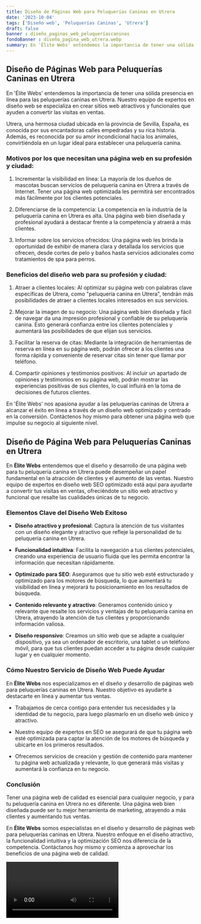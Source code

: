 ```yaml
---
title: Diseño de Páginas Web para Peluquerías Caninas en Utrera
date: '2023-10-04'
tags: ['Diseño web', 'Peluquerías Caninas', 'Utrera']
draft: false
banner : diseño_paginas_web_peluqueríascaninas
fondoBanner : diseño_pagina_web_utrera.webp
summary: En 'Élite Webs' entendemos la importancia de tener una sólida presencia en línea para las peluquerías caninas en Utrera. Nuestro equipo de expertos en diseño web se especializa en crear sitios web atractivos y funcionales que ayuden a convertir las visitas en ventas.
---
```


## Diseño de Páginas Web para Peluquerías Caninas en Utrera

En 'Élite Webs' entendemos la importancia de tener una sólida presencia en línea para las peluquerías caninas en Utrera. Nuestro equipo de expertos en diseño web se especializa en crear sitios web atractivos y funcionales que ayuden a convertir las visitas en ventas.

Utrera, una hermosa ciudad ubicada en la provincia de Sevilla, España, es conocida por sus encantadoras calles empedradas y su rica historia. Además, es reconocida por su amor incondicional hacia los animales, convirtiéndola en un lugar ideal para establecer una peluquería canina.

### Motivos por los que necesitan una página web en su profesión y ciudad:

1. Incrementar la visibilidad en línea: La mayoría de los dueños de mascotas buscan servicios de peluquería canina en Utrera a través de Internet. Tener una página web optimizada les permitirá ser encontrados más fácilmente por los clientes potenciales.

2. Diferenciarse de la competencia: La competencia en la industria de la peluquería canina en Utrera es alta. Una página web bien diseñada y profesional ayudará a destacar frente a la competencia y atraerá a más clientes.

3. Informar sobre los servicios ofrecidos: Una página web les brinda la oportunidad de exhibir de manera clara y detallada los servicios que ofrecen, desde cortes de pelo y baños hasta servicios adicionales como tratamientos de spa para perros.

### Beneficios del diseño web para su profesión y ciudad:

1. Atraer a clientes locales: Al optimizar su página web con palabras clave específicas de Utrera, como "peluquería canina en Utrera", tendrán más posibilidades de atraer a clientes locales interesados en sus servicios.

2. Mejorar la imagen de su negocio: Una página web bien diseñada y fácil de navegar da una impresión profesional y confiable de su peluquería canina. Esto generará confianza entre los clientes potenciales y aumentará las posibilidades de que elijan sus servicios.

3. Facilitar la reserva de citas: Mediante la integración de herramientas de reserva en línea en su página web, podrán ofrecer a los clientes una forma rápida y conveniente de reservar citas sin tener que llamar por teléfono.

4. Compartir opiniones y testimonios positivos: Al incluir un apartado de opiniones y testimonios en su página web, podrán mostrar las experiencias positivas de sus clientes, lo cual influirá en la toma de decisiones de futuros clientes.

En 'Élite Webs' nos apasiona ayudar a las peluquerías caninas de Utrera a alcanzar el éxito en línea a través de un diseño web optimizado y centrado en la conversión. Contáctenos hoy mismo para obtener una página web que impulse su negocio al siguiente nivel.

<GifSeo />

<Cta />

## Diseño de Página Web para Peluquerías Caninas en Utrera

En **Élite Webs** entendemos que el diseño y desarrollo de una página web para tu peluquería canina en Utrera puede desempeñar un papel fundamental en la atracción de clientes y el aumento de las ventas. Nuestro equipo de expertos en diseño web SEO optimizado está aquí para ayudarte a convertir tus visitas en ventas, ofreciéndote un sitio web atractivo y funcional que resalte las cualidades únicas de tu negocio.

### Elementos Clave del Diseño Web Exitoso

- **Diseño atractivo y profesional**: Captura la atención de tus visitantes con un diseño elegante y atractivo que refleje la personalidad de tu peluquería canina en Utrera.

- **Funcionalidad intuitiva**: Facilita la navegación a tus clientes potenciales, creando una experiencia de usuario fluida que les permita encontrar la información que necesitan rápidamente.

- **Optimizado para SEO**: Aseguramos que tu sitio web esté estructurado y optimizado para los motores de búsqueda, lo que aumentará tu visibilidad en línea y mejorará tu posicionamiento en los resultados de búsqueda.

- **Contenido relevante y atractivo**: Generamos contenido único y relevante que resalte los servicios y ventajas de tu peluquería canina en Utrera, atrayendo la atención de tus clientes y proporcionando información valiosa.

- **Diseño responsivo**: Creamos un sitio web que se adapte a cualquier dispositivo, ya sea un ordenador de escritorio, una tablet o un teléfono móvil, para que tus clientes puedan acceder a tu página desde cualquier lugar y en cualquier momento.

### Cómo Nuestro Servicio de Diseño Web Puede Ayudar

En **Élite Webs** nos especializamos en el diseño y desarrollo de páginas web para peluquerías caninas en Utrera. Nuestro objetivo es ayudarte a destacarte en línea y aumentar tus ventas. 

- Trabajamos de cerca contigo para entender tus necesidades y la identidad de tu negocio, para luego plasmarlo en un diseño web único y atractivo.

- Nuestro equipo de expertos en SEO se asegurará de que tu página web esté optimizada para captar la atención de los motores de búsqueda y ubicarte en los primeros resultados.

- Ofrecemos servicios de creación y gestión de contenido para mantener tu página web actualizada y relevante, lo que generará más visitas y aumentará la confianza en tu negocio.

### Conclusión

Tener una página web de calidad es esencial para cualquier negocio, y para tu peluquería canina en Utrera no es diferente. Una página web bien diseñada puede ser tu mejor herramienta de marketing, atrayendo a más clientes y aumentando tus ventas. 

En **Élite Webs** somos especialistas en el diseño y desarrollo de páginas web para peluquerías caninas en Utrera. Nuestro enfoque en el diseño atractivo, la funcionalidad intuitiva y la optimización SEO nos diferencia de la competencia. Contáctanos hoy mismo y comienza a aprovechar los beneficios de una página web de calidad.

<Video />

<CtaBot job='Peluquerías Caninas' city='Utrera'/>

<Gmaps query='Utrera+españa+maps' />